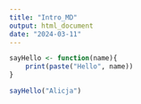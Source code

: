 ```yaml
---
title: "Intro_MD"
output: html_document
date: "2024-03-11"
---
```


```r
sayHello <- function(name){
    print(paste("Hello", name))
}
```

```r
sayHello("Alicja")
```

